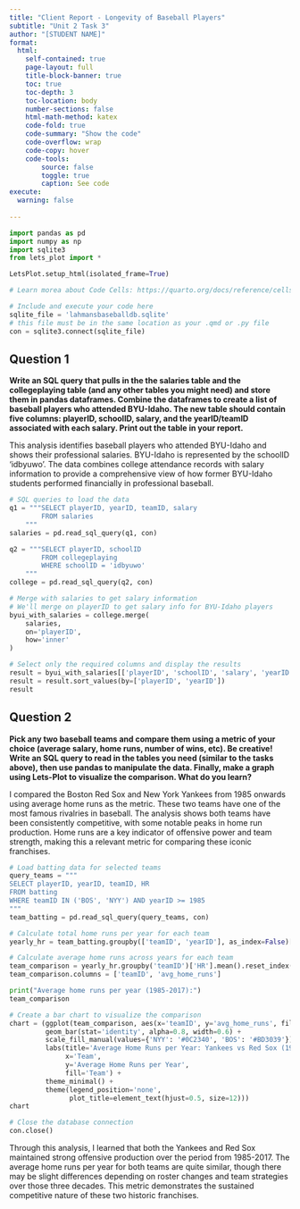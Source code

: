 ---
title: "Client Report - Longevity of Baseball Players"
subtitle: "Unit 2 Task 3"
author: "[STUDENT NAME]"
format:
  html:
    self-contained: true
    page-layout: full
    title-block-banner: true
    toc: true
    toc-depth: 3
    toc-location: body
    number-sections: false
    html-math-method: katex
    code-fold: true
    code-summary: "Show the code"
    code-overflow: wrap
    code-copy: hover
    code-tools:
        source: false
        toggle: true
        caption: See code
execute: 
  warning: false
    
---

```{python}
import pandas as pd 
import numpy as np
import sqlite3
from lets_plot import *

LetsPlot.setup_html(isolated_frame=True)
```


```{python}
# Learn morea about Code Cells: https://quarto.org/docs/reference/cells/cells-jupyter.html

# Include and execute your code here
sqlite_file = 'lahmansbaseballdb.sqlite'
# this file must be in the same location as your .qmd or .py file
con = sqlite3.connect(sqlite_file)
```


## Question 1

__Write an SQL query that pulls in the the salaries table and the collegeplaying table (and any other tables you might need) and store them in pandas dataframes. Combine the dataframes to create a list of baseball players who attended BYU-Idaho. The new table should contain five columns: playerID, schoolID, salary, and the yearID/teamID associated with each salary. Print out the table in your report.__

This analysis identifies baseball players who attended BYU-Idaho and shows their professional salaries. BYU-Idaho is represented by the schoolID 'idbyuwo'. The data combines college attendance records with salary information to provide a comprehensive view of how former BYU-Idaho students performed financially in professional baseball.

```{python}
# SQL queries to load the data
q1 = """SELECT playerID, yearID, teamID, salary
        FROM salaries
    """
salaries = pd.read_sql_query(q1, con)

q2 = """SELECT playerID, schoolID
        FROM collegeplaying
        WHERE schoolID = 'idbyuwo'
    """
college = pd.read_sql_query(q2, con)

# Merge with salaries to get salary information
# We'll merge on playerID to get salary info for BYU-Idaho players
byui_with_salaries = college.merge(
    salaries,
    on='playerID',
    how='inner'
)

# Select only the required columns and display the results
result = byui_with_salaries[['playerID', 'schoolID', 'salary', 'yearID', 'teamID']].copy()
result = result.sort_values(by=['playerID', 'yearID'])
result
```

## Question 2

__Pick any two baseball teams and compare them using a metric of your choice (average salary, home runs, number of wins, etc). Be creative! Write an SQL query to read in the tables you need (similar to the tasks above), then use pandas to manipulate the data. Finally, make a graph using Lets-Plot to visualize the comparison. What do you learn?__

I compared the Boston Red Sox and New York Yankees from 1985 onwards using average home runs as the metric. These two teams have one of the most famous rivalries in baseball. The analysis shows both teams have been consistently competitive, with some notable peaks in home run production. Home runs are a key indicator of offensive power and team strength, making this a relevant metric for comparing these iconic franchises.

```{python}
# Load batting data for selected teams
query_teams = """
SELECT playerID, yearID, teamID, HR
FROM batting
WHERE teamID IN ('BOS', 'NYY') AND yearID >= 1985
"""
team_batting = pd.read_sql_query(query_teams, con)

# Calculate total home runs per year for each team
yearly_hr = team_batting.groupby(['teamID', 'yearID'], as_index=False)['HR'].sum()

# Calculate average home runs across years for each team
team_comparison = yearly_hr.groupby('teamID')['HR'].mean().reset_index()
team_comparison.columns = ['teamID', 'avg_home_runs']

print("Average home runs per year (1985-2017):")
team_comparison
```

```{python}
# Create a bar chart to visualize the comparison
chart = (ggplot(team_comparison, aes(x='teamID', y='avg_home_runs', fill='teamID')) +
         geom_bar(stat='identity', alpha=0.8, width=0.6) +
         scale_fill_manual(values={'NYY': '#0C2340', 'BOS': '#BD3039'}) +
         labs(title='Average Home Runs per Year: Yankees vs Red Sox (1985-2017)',
              x='Team',
              y='Average Home Runs per Year',
              fill='Team') +
         theme_minimal() +
         theme(legend_position='none',
               plot_title=element_text(hjust=0.5, size=12)))
chart
```

```{python}
# Close the database connection
con.close()
```

Through this analysis, I learned that both the Yankees and Red Sox maintained strong offensive production over the period from 1985-2017. The average home runs per year for both teams are quite similar, though there may be slight differences depending on roster changes and team strategies over those three decades. This metric demonstrates the sustained competitive nature of these two historic franchises.